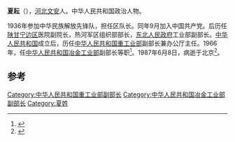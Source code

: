 '''夏耘'''（{{bd|1913年||1987年|6月8日}}），[[河北|河北]][[文安|文安]]人。中华人民共和国政治人物。

1936年参加中华民族解放先锋队，担任区队长。同年9月加入中国共产党。后历任[[陕甘宁边区|陕甘宁边区]]医院副院长，热河军区组织部部长，[[东北人民政府|东北人民政府]]工业部副部长。[[中华人民共和国|中华人民共和国]]成立后，历任[[中华人民共和国重工业部|中华人民共和国重工业部]]副部长兼办公厅主任。1966年，任[[中华人民共和国冶金工业部|中华人民共和国冶金工业部]]副部长等职<ref name="中央组织部中共中央党史硏究室2000">{{cite book|author1=中国共产党. 中央组织部|author2=中共中央党史硏究室|author3=中央档案馆|title=中国共产党组织史资料: 中华人民共和国政权组织, 1949.10-1997.9 (附卷1, 上下)|url=http://books.google.com/books?id=R2BUAAAAIAAJ|year=2000|publisher=中共党史出版社|page=515}}</ref>。1987年6月8日，病逝于北京<ref>{{cite book|title=中国当代社会活动家辞典|url=http://books.google.com/books?id=SssGAQAAIAAJ|year=1990|publisher=学苑出版社|page=409}}</ref>。

==参考==
{{reflist}}
{{中国政治人物小作品}}

[[Category:中华人民共和国重工业部副部长|Category:中华人民共和国重工业部副部长]]
[[Category:中华人民共和国冶金工业部副部长|Category:中华人民共和国冶金工业部副部长]]
[[Category:夏姓|Category:夏姓]]